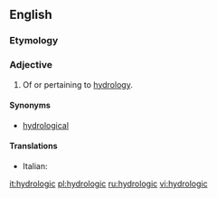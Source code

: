 ==English==

===Etymology===
{{suffix|hydrology|ic}}

===Adjective===
{{en-adj|-}}

# Of or pertaining to [[hydrology]].

====Synonyms====
* [[hydrological]]

====Translations====
{{trans-top|of or pertaining to hydrology}}
* Italian: {{t+|it|idrologico}}
{{trans-mid}}
{{trans-bottom}}

[[it:hydrologic]]
[[pl:hydrologic]]
[[ru:hydrologic]]
[[vi:hydrologic]]